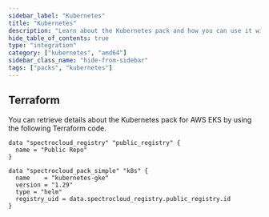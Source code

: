 ```yaml
---
sidebar_label: "Kubernetes"
title: "Kubernetes"
description: "Learn about the Kubernetes pack and how you can use it with your host clusters."
hide_table_of_contents: true
type: "integration"
category: ["kubernetes", "amd64"]
sidebar_class_name: "hide-from-sidebar"
tags: ["packs", "kubernetes"]
---
```


<Redirect to="/integrations/packs/?pack=docs/docs-content/integrations/kubernetes-gke" />

<PartialsComponent category="packs" name="kubernetes-generic" />

## Terraform

You can retrieve details about the Kubernetes pack for AWS EKS by using the following Terraform code.

```hcl
data "spectrocloud_registry" "public_registry" {
  name = "Public Repo"
}

data "spectrocloud_pack_simple" "k8s" {
  name    = "kubernetes-gke"
  version = "1.29"
  type = "helm"
  registry_uid = data.spectrocloud_registry.public_registry.id
}
```

